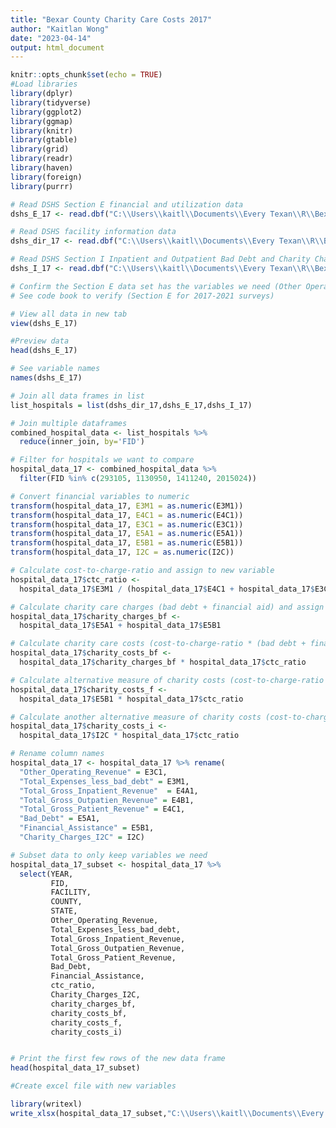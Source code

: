 ```yaml
---
title: "Bexar County Charity Care Costs 2017"
author: "Kaitlan Wong"
date: "2023-04-14"
output: html_document
---
```


```r
knitr::opts_chunk$set(echo = TRUE)
#Load libraries 
library(dplyr)
library(tidyverse)
library(ggplot2)
library(ggmap)
library(knitr)
library(gtable)
library(grid)
library(readr)
library(haven)
library(foreign)
library(purrr)

```


```r
# Read DSHS Section E financial and utilization data
dshs_E_17 <- read.dbf("C:\\Users\\kaitl\\Documents\\Every Texan\\R\\Bexar-County-Charity-Care-Costs\\HS17dataset\\HS17DE_Revised.DBF") 

# Read DSHS facility information data
dshs_dir_17 <- read.dbf("C:\\Users\\kaitl\\Documents\\Every Texan\\R\\Bexar-County-Charity-Care-Costs\\HS17dataset\\HS17DIR.DBF") 

# Read DSHS Section I Inpatient and Outpatient Bad Debt and Charity Charges Data
dshs_I_17 <- read.dbf("C:\\Users\\kaitl\\Documents\\Every Texan\\R\\Bexar-County-Charity-Care-Costs\\HS17dataset\\HS17EJ.DBF") 

```


```r
# Confirm the Section E data set has the variables we need (Other Operating Expenses and Total Expenses less bad debt)
# See code book to verify (Section E for 2017-2021 surveys)

# View all data in new tab
view(dshs_E_17)

#Preview data
head(dshs_E_17)

# See variable names
names(dshs_E_17)  

```


```r
# Join all data frames in list
list_hospitals = list(dshs_dir_17,dshs_E_17,dshs_I_17)

# Join multiple dataframes
combined_hospital_data <- list_hospitals %>% 
  reduce(inner_join, by='FID')

```


```r
# Filter for hospitals we want to compare
hospital_data_17 <- combined_hospital_data %>% 
  filter(FID %in% c(293105, 1130950, 1411240, 2015024))

```


```r

# Convert financial variables to numeric
transform(hospital_data_17, E3M1 = as.numeric(E3M1))
transform(hospital_data_17, E4C1 = as.numeric(E4C1))
transform(hospital_data_17, E3C1 = as.numeric(E3C1))
transform(hospital_data_17, E5A1 = as.numeric(E5A1))
transform(hospital_data_17, E5B1 = as.numeric(E5B1))
transform(hospital_data_17, I2C = as.numeric(I2C))

# Calculate cost-to-charge-ratio and assign to new variable
hospital_data_17$ctc_ratio <- 
  hospital_data_17$E3M1 / (hospital_data_17$E4C1 + hospital_data_17$E3C1)

# Calculate charity care charges (bad debt + financial aid) and assign to new variable
hospital_data_17$charity_charges_bf <- 
  hospital_data_17$E5A1 + hospital_data_17$E5B1

# Calculate charity care costs (cost-to-charge-ratio * (bad debt + financial assistance)) and assign to new variable
hospital_data_17$charity_costs_bf <- 
  hospital_data_17$charity_charges_bf * hospital_data_17$ctc_ratio

# Calculate alternative measure of charity costs (cost-to-charge-ratio * financial assistance) and assign to new variable
hospital_data_17$charity_costs_f <- 
  hospital_data_17$E5B1 * hospital_data_17$ctc_ratio

# Calculate another alternative measure of charity costs (cost-to-charge-ratio * I2C)
hospital_data_17$charity_costs_i <- 
  hospital_data_17$I2C * hospital_data_17$ctc_ratio

```


```r
# Rename column names
hospital_data_17 <- hospital_data_17 %>% rename(
  "Other_Operating_Revenue" = E3C1,
  "Total_Expenses_less_bad_debt" = E3M1,
  "Total_Gross_Inpatient_Revenue"  = E4A1,
  "Total_Gross_Outpatien_Revenue" = E4B1,
  "Total_Gross_Patient_Revenue" = E4C1,
  "Bad_Debt" = E5A1,
  "Financial_Assistance" = E5B1,
  "Charity_Charges_I2C" = I2C)

```


```r
# Subset data to only keep variables we need
hospital_data_17_subset <- hospital_data_17 %>% 
  select(YEAR,
         FID,
         FACILITY,
         COUNTY, 
         STATE,
         Other_Operating_Revenue,
         Total_Expenses_less_bad_debt,
         Total_Gross_Inpatient_Revenue,
         Total_Gross_Outpatien_Revenue,
         Total_Gross_Patient_Revenue,
         Bad_Debt, 
         Financial_Assistance,
         ctc_ratio, 
         Charity_Charges_I2C,
         charity_charges_bf, 
         charity_costs_bf,
         charity_costs_f,
         charity_costs_i)


# Print the first few rows of the new data frame
head(hospital_data_17_subset)


```


```r
#Create excel file with new variables 

library(writexl)
write_xlsx(hospital_data_17_subset,"C:\\Users\\kaitl\\Documents\\Every Texan\\R\\Bexar-County-Charity-Care-Costs\\CharityCosts_17_AHA_DSHS.xlsx")

```
